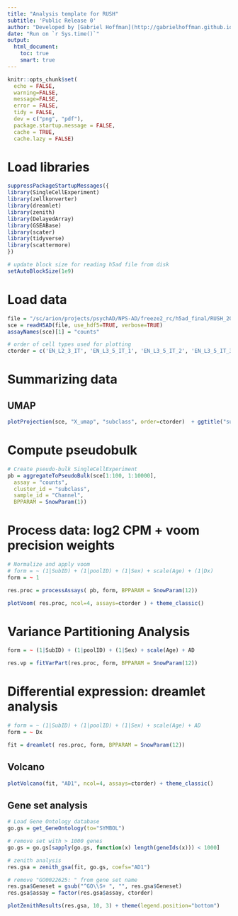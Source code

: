 ```yaml
---
title: "Analysis template for RUSH"
subtitle: 'Public Release 0'
author: "Developed by [Gabriel Hoffman](http://gabrielhoffman.github.io/)"
date: "Run on `r Sys.time()`"
output: 
  html_document:
    toc: true
    smart: true
---
```



```r
knitr::opts_chunk$set(
  echo = FALSE,
  warning=FALSE,
  message=FALSE,
  error = FALSE,
  tidy = FALSE,
  dev = c("png", "pdf"),
  package.startup.message = FALSE,
  cache = TRUE,
  cache.lazy = FALSE)
```

# Load libraries
```r
suppressPackageStartupMessages({
library(SingleCellExperiment)
library(zellkonverter)
library(dreamlet)
library(zenith)
library(DelayedArray)
library(GSEABase)
library(scater)
library(tidyverse)
library(scattermore)
})

# update block size for reading h5ad file from disk
setAutoBlockSize(1e9)
```

# Load data
```r
file = "/sc/arion/projects/psychAD/NPS-AD/freeze2_rc/h5ad_final/RUSH_2023-02-07_14_21.h5ad" 
sce = readH5AD(file, use_hdf5=TRUE, verbose=TRUE)
assayNames(sce)[1] = "counts"

# order of cell types used for plotting
ctorder = c('EN_L2_3_IT', 'EN_L3_5_IT_1', 'EN_L3_5_IT_2', 'EN_L3_5_IT_3', 'EN_L5_IT', 'EN_L5_6_NP', 'EN_L6_CT', 'EN_L6_IT', 'EN_NF', 'IN_ADARB2', 'IN_LAMP5', 'IN_PVALB', 'IN_PVALB_CHC', 'IN_SST', 'IN_VIP', 'Oligo', 'OPC', 'Astro', 'Micro_PVM', 'CD8_T', 'PC', 'VLMC','Endo', "Immune")
```

# Summarizing data
## UMAP
```r
plotProjection(sce, "X_umap", "subclass", order=ctorder)  + ggtitle("subclass")
```


# Compute pseudobulk 
```r
# Create pseudo-bulk SingleCellExperiment
pb = aggregateToPseudoBulk(sce[1:100, 1:10000],
  assay = "counts", 
  cluster_id = "subclass",
  sample_id = "Channel",
  BPPARAM = SnowParam(1))
```


# Process data: log2 CPM + voom precision weights
```r
# Normalize and apply voom
# form = ~ (1|SubID) + (1|poolID) + (1|Sex) + scale(Age) + (1|Dx)
form = ~ 1

res.proc = processAssays( pb, form, BPPARAM = SnowParam(12))
```


```r
plotVoom( res.proc, ncol=4, assays=ctorder ) + theme_classic()  
```


# Variance Partitioning Analysis
```r
form = ~ (1|SubID) + (1|poolID) + (1|Sex) + scale(Age) + AD

res.vp = fitVarPart(res.proc, form, BPPARAM = SnowParam(12))
```


# Differential expression: dreamlet analysis
```r
# form = ~ (1|SubID) + (1|poolID) + (1|Sex) + scale(Age) + AD
form = ~ Dx

fit = dreamlet( res.proc, form, BPPARAM = SnowParam(12))
```

## Volcano
```r
plotVolcano(fit, "AD1", ncol=4, assays=ctorder) + theme_classic()
```



## Gene set analysis
```r
# Load Gene Ontology database 
go.gs = get_GeneOntology(to="SYMBOL")

# remove set with > 1000 genes
go.gs = go.gs[sapply(go.gs, function(x) length(geneIds(x))) < 1000]

# zenith analysis 
res.gsa = zenith_gsa(fit, go.gs, coefs="AD1")
```

```r
# remove "GO0022625: " from gene set name
res.gsa$Geneset = gsub("^GO\\S+ ", "", res.gsa$Geneset)
res.gsa$assay = factor(res.gsa$assay, ctorder)  

plotZenithResults(res.gsa, 10, 3) + theme(legend.position="bottom") 
```